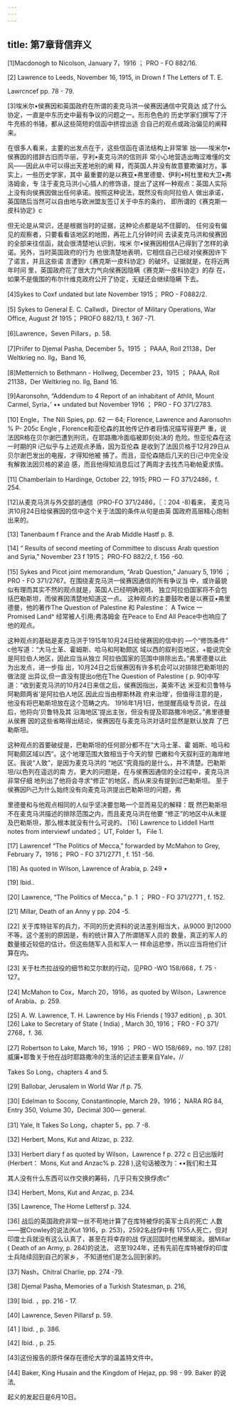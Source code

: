 ```yaml
---
---
---
```

title: 第7章背信弃义
---




[1]Macdonogh to Nicolson, January 7，1916 ； PRO - FO 882/16.

[2] Lawrence to Leeds, November 16, 1915, in Drown f The Letters of T. E.

Lawrcncef pp. 78 - 79.

[3]埃米尔•侯赛因和英国政府在所谓的麦克马洪一侯赛因通信中究竟达 成了什么协定，一直是中东历史中最有争议的问题之一。形形色色的 历史学家们撰写了汗牛充栋的书锗，都从这些简短的信函中挤捏出适 合自己的观点或政治偏见的阐释来。

在很多人看来，主要的出发点在于，这些信函在语法结构上非常笨 拙——埃米尔•侯赛因的措辞古旧而华丽，亨利•麦克马洪的信则非 常小心地营造出晦涩难懂的文风——因此从中可以得出天差地别的阐 释，而英国人并没有故意要欺骗对方。事实上，一些历史学家，其中 最重要的是以赛亚•弗里德曼、伊利•柯杜里和大卫•弗洛姆金，专 注于麦克马洪小心插人的修饰语，提出了这样一种观点：英国人实际 上没有向侯赛因做出任何承诺。按照这种说法，既然没有向阿拉伯人 做出承诺，英国随后当然可以自由地与欧洲盟友签订关于中东的条约， 即所谓的《赛克斯一皮科协定》c

但无论是从常识，还是根据当时的证据，这种论点都是站不住脚的。 任何没有偏见的观察者，只要看看该地区的地图，再花上几分钟时间 去读麦克马洪和侯赛因的全部来往信函，就会很清楚地认识到，埃米 尔•侯赛因相信A己得到了怎样的承诺。另外，当时英国政府的行为 也很清楚地表明，它相信自己已经对侯赛因许下了诺言，并且这些诺 言遭到r《赛克斯一皮科协定》的破坏。证据就是，在将近两年时间 里，英国政府花了很大力气向侯赛因隐瞒《赛克斯一皮科协定》的存 在，如果不是俄围的布尔什维克政府公开了协定，无疑还会继续隐瞒 下去。

[4]Sykes to Coxf undated but late November 1915； PRO - F0882/2.

[5] Sykes to General E. C. Callwdl，Director of Military Operations, War Office, August 2f 1915； PROFO 882/13, f. 367 -71.

[6]Lawrence，Seven Pillars，p. 58.

[7]Priifer to Djemal Pasha, December 5，1915 ； PAAA, Roil 21138，Der Weltkrieg no. llg，Band 16,

[8]Metternich to Bethmann - Hollweg, December 23，1915 ； PAAA, Roll 21138，Der Weltkrieg no. llg, Band 16.

[9]Aaronsohn, “Addendum to 4 Report of an inhabitant of Athlit, Mount Carmel, Syria，’ •• undated but November 1916 ； PRO - FO 371/2783.

[10] Engle，The Nili Spies, pp. 62 一 64; Florence, Lawrence and Aaronsohn % P- 205c Engle , Florence和亚伦森的其他传记作者将情况描写得更严 重，说法因R格在贝尔谢巴遭到刑讯，在耶路撒冷面临被即刻处决的 危险。怛亚伦森在这一时期的R i己似乎与上述观点矛盾，因为亚伦森 是收到了法因贝格于12月29日从贝尔谢巴发出的电报，才得知他被 捕了。而且，亚伦森随后几天的日i己中完全没有解救法因贝格的紧迫 感，而且他得知消息后过了两周才去找杰马勒帕夏求情。

[11] Chamberlain to Hardinge, October 22, 1915; PRO 一 FO 371/2486，f. 254.

[12]从麦克马洪与外交部的通信（PRO-FO 371/2486，〖：204 -8)看来， 麦克马洪10月24日给侯赛因的信中这个关于法国的条件从句是由英 国政府高层精心炮制出来的。

[13] Tanenbaum f France and the Arab Middle Hastf p. 8.

[14] “ Results of second meeting of Committee to discuss Arab question and Syria,” November 23 f 1915； PRO-FO 882/2, f. 156 -60.

[15] Sykes and Picot joint memorandum, “Arab Question,” January 5, 1916 ； PRO - FO 371/2767。在围绕麦克马洪一侯赛因通信的所有争议当 中，或许最貌似有理而其实不然的观点就是，英国人已经明确说明， 独立阿拉伯国家将不会包括巴勒斯坦，而侯赛因清楚地知道这一点。 这种观点的主要鼓吹者是以赛亚•弗里德曼，他的著作The Question of Palestine 和 Palestine： A Twice 一 Promised Land^ 经常被人引用;弗洛姆金 在Peace to End All Peace中也响应了他的观点。

这种观点的基础是麦克马洪于1915年10月24日给侯赛因的信中的 —个“修饰条件” c他写道：“大马士革、霍姆斯、哈马和阿勒颇区 域以西的叙利亚地区，+能说完全是阿拉伯人地区，因此应当从独立 阿拉伯国家的范围中排除出去。”弗里德曼以此为出发点，进一步指 出，10月24日之后侯赛因有许多机会可以对排除巴勒斯坦的做法提 出异议,但一直没有提出o他在The Question of Palestine ( p. 90)中写 道：“收到麦克马洪的10月24日来信之后，侯赛因指出，美索不达 米亚和贝鲁特与阿勒颇两省‘是阿拉伯人地区.因此应当由穆斯林政 府来治理’，但值得注意的是，他没有将巴勒斯坦放在这个范畴之内。 1916年1月1日，他提醒高级专员说，在战后，他将向‘贝鲁特及其 沿海地区’提出主张，但没有提及耶路撒冷地区。”弗里德曼从侯赛 因的这些省略得出结论，侯赛因在与麦克马洪对话时显然是默认放弃 了巴勒斯坦。

这种观点的首要破绽是，巴勒斯坦的任何部分都不在“大马士革、霍 姆斯、哈马和阿勒颇区域以西”。这个地理范围大致相当于今天的黎 巴嫩和今天叙利亚的海岸地区。我说“人致”，是因为麦克马洪的 “地区"究竟指的是什么，并不清楚。巴勒斯坦/以色列在遥远的南 方。更大的问题是，在与侯赛因通信的全过程中，麦克马洪非常仔细 地列出了他将会寻求“修正"的地区，而从来没有提到过巴勒斯坦。 至于侯赛因Pi己为什么始终没有向麦克马洪提出巴勒斯坦的问题，弗

里德曼和与他观点相同的人似乎坚决要忽略一个显而易见的解释：既 然巴勒斯坦不在麦克马洪描述的排除范围之内，而且麦克马洪在他要 “修正”的地区中从未提及巴勒斯坦，那么根本就没有什么可说的。 [16] Lawrence to Liddell Hartt notes from interviewf undated； UT, Folder 1， File 1.

[17] Lawrencef “The Politics of Mecca,” forwarded by McMahon to Grey, February 7，1916； PRO - FO 371/2771 , f. 151 -56.

[18] As quoted in Wilson, Lawrence of Arabia, p. 249 •

[19] Ibid..

[20] Lawrence, “The Politics of Mecca，” p. 1 ； PRO - FO 371/2771 , f. 152.

[21] Millar, Death of an Anny y pp. 204 -5.

[22] 关于库特驻军的兵力，不同的历史资料的说法差別相当大，从9000 到12000不等。这个差别的原因是，有的统计算入了所谓随军人员的 数量，真正的军人的数量接近较低的估计。但这些随军人员和军人一 样命运悲惨，所以应当将他们计算在内。

[23] 关于杜杰拉战役的细节和艾尔默的行动，见PRO -WO 158/668，f. 75 - 127。

[24] McMahon to Cox，March 20，1916，as quoted by Wilson，Lawrence of Arabia、p. 259.

[25] A. W. Lawrence, T. H. Lawrence by His Friends ( 1937 edition) , p. 301. [26] Lake to Secretary of State ( India) , March 30, 1916； FRO - FO 371/ 2768，f. 36.

[27] Robertson to Lake, March 16，1916 ； PRO - WO 158/669，no. 197. [28]威廉•耶鲁关于他在战时耶路撒冷的生活的记述主要来自Yale，//

Takes So Long，chapters 4 and 5.

[29] Ballobar, Jerusalem in World War /f p. 75.

[30] Edelman to Socony, Constantinople, March 29，1916； NARA RG 84, Entry 350, Volume 30，Decimal 300— general.

[31] Yale, It Takes So Long，chapter 5，pp. 7 -8.

[32] Herbert, Mons, Kut and Atizac, p. 232.

[33] Herbert diary f as quoted by Wilson，Lawrence f p. 272 c 日记出版时 (Herbert： Mons, Kut and Anzac% p. 228 ),这句话被改为：••我们和土耳

其人没有什么东西可以作交换的筹码，几乎只有交换俘虏c”

[34] Herbert, Mons, Kut and Anzac, p. 234.

[35] Lawrence, The Home Lettersf p. 324.

[36] 战后的英国政府非常一丝不苟地计算了在库特被俘的英军士兵的死亡 人数——据Crowley的说法(Kut 1916，p. 253)，2592名战俘中有 1755人死亡，但对印度士兵就没有这么认真了，甚至在将幸存的战 俘送回国时也稀里糊涂。据Millar ( Death of an Army, p. 284)的说法， 迟至1924年，还有先前在库特被俘的印度士兵陆续回到自己的家乡， 不知道他们是怎么回到家的。

[37] Nash，Chitral Charlie, pp. 274 -79.

[38] Djemal Pasha, Memories of a Turkish Statesman, p. 216,

[39] Ibid. ，pp. 216 - 17.

[40] Lawrence, Seven Pillarsf p. 59.

[41 ] Ibid. , p. 386.

[42] Ibid. , p. 25.

[43]这份报告的原件保存在德伦大学的温盖特文件中。

[44] Baker, King Husain and the Kingdom of Hejaz, pp. 98 - 99. Baker 的说法,

起义的发起日是6月10日。